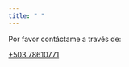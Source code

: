 ```yaml
---
title: " "
---
```

<p> Por favor contáctame a través de: </p>
<a href="mailto:+503 78610771" class="email">+503 78610771</a>
